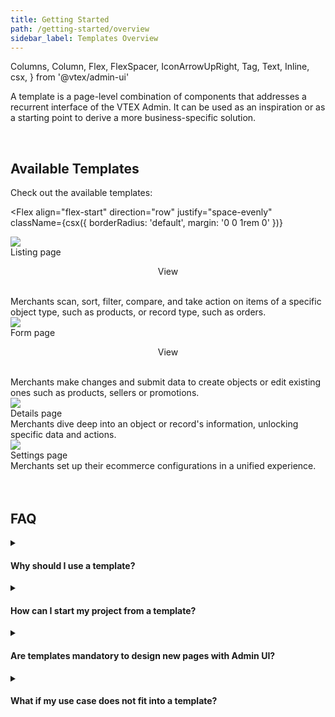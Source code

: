 ```yaml
---
title: Getting Started
path: /getting-started/overview
sidebar_label: Templates Overview
---
```


  Columns,
  Column,
  Flex,
  FlexSpacer,
  IconArrowUpRight,
  Tag,
  Text,
  Inline,
  csx,
} from '@vtex/admin-ui'

A template is a page-level combination of components that addresses a recurrent interface of the VTEX Admin. It can be used as an inspiration or as a starting point to derive a more business-specific solution.

<br />

## Available Templates

Check out the available templates:

<Flex
  align="flex-start"
  direction="row"
  justify="space-evenly"
  className={csx({ borderRadius: 'default', margin: '0 0 1rem 0' })}
>
  <div>
    <a href="https://admin-ui.vercel.app/templates/listing%20page/overview">
      <Flex
        display="flex"
        align="stretch"
        direction="column"
        justify="space-around"
        className={csx({
          border: '$neutral',
          borderRadius: 'default',
          margin: '0 0.5rem 0 0',
          overflow: 'hidden',
        })}
      >
        <div>
          <div>
            <a href="https://admin-ui.vercel.app/templates/listing%20page/overview">
              <img src="https://user-images.githubusercontent.com/77292838/191286878-ab93116f-8150-4875-8914-2e70d1345995.png"></img>
            </a>
          </div>
        </div>
        <div className={csx({ padding: '20px' })}>
          <Flex align="stretch" direction="column" justify="space-between">
            <Flex align="center" direction="row" justify="space-between">
              <Text variant="action1">Listing page</Text>
              <Flex align="center">
                <p>View</p>
                <IconArrowUpRight className={csx({ float: 'right', height: '24px' })} />
              </Flex>
            </Flex>
            <br />
            <Text>
              Merchants scan, sort, filter, compare, and take action on items of
              a specific object type, such as products, or record type, such as
              orders.
            </Text>
          </Flex>
        </div>
      </Flex>
    </a>

  </div>
  <div>
    <a href="https://admin-ui.vercel.app/templates/form%20page/overview">
      <Flex
        href="https://admin-ui.vercel.app/templates/form%20page/overview"
        display="flex"
        align="stretch"
        direction="column"
        justify="space-between"
        className={csx({
          border: '$neutral',
          borderRadius: 'default',
          margin: '0 0 0 0.5rem',
          overflow: 'hidden',
        })}
      >
        <div>
          <div>
            <a href="https://admin-ui.vercel.app/templates/form%20page/overview">
              <img src="https://user-images.githubusercontent.com/77292838/207896064-a8460638-bead-42af-bc63-60c37daf6b3a.png"></img>
            </a>
          </div>
        </div>
        <div className={csx({ padding: '20px' })}>
          <Flex align="stretch" direction="column" justify="space-between">
            <Flex align="center" direction="row" justify="space-between">
              <Text variant="action1" tone="primary">
                Form page
              </Text>
              <Flex align="center">
                <p>View</p>
                <IconArrowUpRight className={csx({ float: 'right', height: '24px' })} />
              </Flex>
            </Flex>
            <br />
            <Text tone="primary">
              Merchants make changes and submit data to create objects or edit
              existing ones such as products, sellers or promotions.
            </Text>
          </Flex>
        </div>
      </Flex>
    </a>
  </div>
</Flex>
<Flex
  align="flex-start"
  direction="row"
  justify="flex-start"
  className={csx({ borderRadius: 'default' })}
>
  <Flex
    align="stretch"
    direction="column"
    justify="space-around"
    className={csx({
      border: '$neutral',
      borderRadius: 'default',
      margin: '0 0.5rem 0 0',
      background: '#F8F8F8',
      overflow: 'hidden',
    })}
  >
    <div>
      <div>
        <img src="https://user-images.githubusercontent.com/77292838/191287240-fe8ad296-4f1b-4ffd-8a3f-1610171a948d.png"></img>
      </div>
    </div>
    <div className={csx({ padding: '20px' })}>
      <Flex align="stretch" direction="column" justify="space-between">
        <Flex align="center" direction="row" justify="space-between">
          <Text variant="action1" tone="secondary">
            Details page
          </Text>
          <Tag label="Soon" variant="gray" className={csx({ float: 'right' })} />
        </Flex>
        <br />
        <Text tone="secondary">
          Merchants dive deep into an object or record's information, unlocking
          specific data and actions.
        </Text>
      </Flex>
    </div>
  </Flex>
  <Flex
    align="stretch"
    direction="column"
    justify="space-around"
    className={csx({
      border: '$neutral',
      borderRadius: 'default',
      margin: '0 0 0 0.5rem',
      background: '#F8F8F8',
      overflow: 'hidden',
    })}
  >
    <div>
      <div>
        <img src="https://user-images.githubusercontent.com/77292838/191287297-6248f168-0c70-4124-9215-5ca8195d6835.png"></img>
      </div>
    </div>
    <div className={csx({ padding: '20px' })}>
      <Flex align="stretch" direction="column" justify="space-between">
        <Flex align="center" direction="row" justify="space-between">
          <Text variant="action1" tone="secondary">
            Settings page
          </Text>
          <Tag label="Soon" variant="gray" className={csx({ float: 'right' })} />
        </Flex>
        <br />
        <Text tone="secondary">
          Merchants set up their ecommerce configurations in a unified
          experience.
        </Text>
      </Flex>
    </div>
  </Flex>
</Flex>

<br />
<br />

## FAQ

<details>
  <summary>
    <h4>Why should I use a template?</h4>
  </summary>
  <div>
    Templates work as a tool to ensure consistency across the VTEX Admin and
    thus provide a great experience for the merchant. For designers and
    developers, templates make it easier to understand the patterns to structure
    recurrent page types and save time when designing or implementing.
    <br />
    <br />
    Using templates can help achieve the following outcomes:
    <ul>
      <li>Migrate pages to Admin UI faster.</li>
      <li>Test new features with more agility.</li>
      <li>Reduce time to launch.</li>
    </ul>
  </div>
</details>

<details>
  <summary>
    <h4>How can I start my project from a template?</h4>
  </summary>
  <div>
    Templates are pre-configured starting kits made available as:
    <ul>
      <li>
        Reusable Figma files, with the states, interactions, and messages.
      </li>
      <li>
        Reusable boilerplate code, with the dependencies, files, and folder
        structure already set up.
      </li>
    </ul>
    <br />
    <br />
    <strong>Designers:</strong>
    <br />
    <br />
    <OrderedList>
      <OrderedListItem>
        Choose the template that fits your use case:
        <br />
        <br />
        <ul>
          <li>
            <a href="https://admin-ui.vercel.app/templates/listing%20page/overview">
              Listing page
            </a>
          </li>
          <li>
            <a href="https://admin-ui.vercel.app/templates/form%20page/overview">
              Form page
            </a>
          </li>
          <li>Details (coming soon)</li>
          <li>Settings (coming soon)</li>
        </ul>
      </OrderedListItem>
      <OrderedListItem>Read the template's documentation.</OrderedListItem>
      <OrderedListItem>
        Create a copy of the template's Figma file, so you can get started with
        your own version.
      </OrderedListItem>
      <OrderedListItem>
        Make the desired changes to content and components. Make sure you access
        our components' documentation to learn more about each one.
      </OrderedListItem>
      <OrderedListItem>
        Share your version of the prototype with the developers in your team.
      </OrderedListItem>
    </OrderedList>
    <br />
    <br />
    <strong>Developers:</strong>
    <br />
    <br />
    <OrderedList>
      <OrderedListItem>
        If there is a designer on your team, reach out to them to get the
        finalized interface. If not, choose the template that fits your use
        case.
        <br />
        <br />
        <ul>
          <li>
            <a href="https://admin-ui.vercel.app/templates/listing%20page/overview">
              Listing page
            </a>
          </li>
          <li>
            <a href="https://admin-ui.vercel.app/templates/form%20page/overview">
              Form page
            </a>
          </li>
          <li>Details (coming soon)</li>
          <li>Settings (coming soon)</li>
        </ul>
      </OrderedListItem>
      <OrderedListItem>
        Read our{' '}
        <a href="https://admin-ui.vercel.app/documentation/developing/quick-start">
          onboarding documentation
        </a>{' '}
        to learn more about development with Admin UI.
      </OrderedListItem>
    </OrderedList>
  </div>
</details>

<details>
  <summary>
    <h4>Are templates mandatory to design new pages with Admin UI?</h4>
  </summary>
  <div>
    We understand that ecommerce operations come with a diversity of scenarios
    and use cases, so using the templates is not mandatory. The goal of
    templates is to speed up your implementation of Admin UI, based on the most
    frequent pages in the platform.
  </div>
</details>

<details>
  <summary>
    <h4> What if my use case does not fit into a template?</h4>
  </summary>
  <div>
    The templates cover the most recurrent interfaces, but some edge cases might
    occur. If you find a scenario that is not covered by our templates,{' '}
    <a href="https://admin-ui.vercel.app/documentation/introduction/contact-us">
      reach out to us
    </a>
    .
  </div>
</details>
